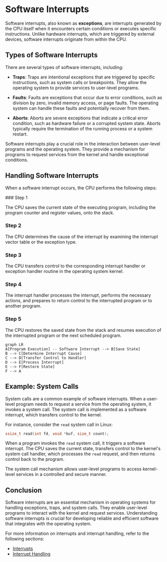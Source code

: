 
# Software Interrupts

Software interrupts, also known as **exceptions**, are interrupts generated by the CPU itself when it encounters certain conditions or executes specific instructions. Unlike hardware interrupts, which are triggered by external devices, software interrupts originate from within the CPU.

## Types of Software Interrupts

There are several types of software interrupts, including:

- **Traps**: Traps are intentional exceptions that are triggered by specific instructions, such as system calls or breakpoints. They allow the operating system to provide services to user-level programs.

- **Faults**: Faults are exceptions that occur due to error conditions, such as division by zero, invalid memory access, or page faults. The operating system can handle these faults and potentially recover from them.

- **Aborts**: Aborts are severe exceptions that indicate a critical error condition, such as hardware failure or a corrupted system state. Aborts typically require the termination of the running process or a system restart.

<Callout type="info">
Software interrupts play a crucial role in the interaction between user-level programs and the operating system. They provide a mechanism for programs to request services from the kernel and handle exceptional conditions.
</Callout>

## Handling Software Interrupts

When a software interrupt occurs, the CPU performs the following steps:

<Steps>
### Step 1

The CPU saves the current state of the executing program, including the program counter and register values, onto the stack.

### Step 2

The CPU determines the cause of the interrupt by examining the interrupt vector table or the exception type.

### Step 3

The CPU transfers control to the corresponding interrupt handler or exception handler routine in the operating system kernel.

### Step 4

The interrupt handler processes the interrupt, performs the necessary actions, and prepares to return control to the interrupted program or to another program.

### Step 5

The CPU restores the saved state from the stack and resumes execution of the interrupted program or the next scheduled program.
</Steps>

```mermaid
graph LR
A[Program Execution] -- Software Interrupt --> B[Save State]
B --> C[Determine Interrupt Cause]
C --> D[Transfer Control to Handler]
D --> E[Process Interrupt]
E --> F[Restore State]
F --> A
```

## Example: System Calls

System calls are a common example of software interrupts. When a user-level program needs to request a service from the operating system, it invokes a system call. The system call is implemented as a software interrupt, which transfers control to the kernel.

For instance, consider the `read` system call in Linux:

```c
ssize_t read(int fd, void *buf, size_t count);
```

When a program invokes the `read` system call, it triggers a software interrupt. The CPU saves the current state, transfers control to the kernel's system call handler, which processes the `read` request, and then returns control back to the program.

The system call mechanism allows user-level programs to access kernel-level services in a controlled and secure manner.

## Conclusion

Software interrupts are an essential mechanism in operating systems for handling exceptions, traps, and system calls. They enable user-level programs to interact with the kernel and request services. Understanding software interrupts is crucial for developing reliable and efficient software that integrates with the operating system.

For more information on interrupts and interrupt handling, refer to the following sections:

- [Interrupts](/interrupts-and-interrupt-handling/interrupts)
- [Interrupt Handling](/interrupts-and-interrupt-handling/interrupt-handling)